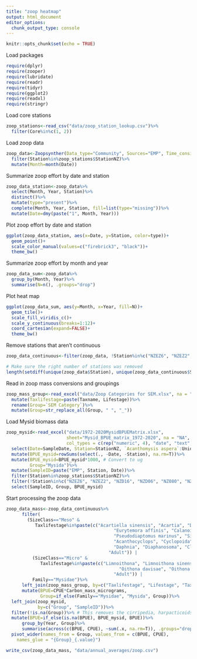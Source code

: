 ```yaml
---
title: "zoop heatmap"
output: html_document
editor_options: 
  chunk_output_type: console
---
```


```r
knitr::opts_chunk$set(echo = TRUE)
```

Load packages
```r
require(dplyr)
require(zooper)
require(lubridate)
require(readr)
require(tidyr)
require(ggplot2)
require(readxl)
require(stringr)
```

Load core stations
```r
zoop_stations<-read_csv("data/zoop_station_lookup.csv")%>%
  filter(Core%in%c(1, 2))
```

Load zoop data
```r
zoop_data<-Zoopsynther(Data_type="Community", Sources="EMP", Time_consistency = TRUE)%>%
  filter(Station%in%zoop_stations$StationNZ)%>%
  mutate(Month=month(Date))
```

Summarize zoop effort by date and station
```r
zoop_data_station<-zoop_data%>%
  select(Month, Year, Station)%>%
  distinct()%>%
  mutate(type="present")%>%
  complete(Month, Year, Station, fill=list(type="missing"))%>%
  mutate(Date=dmy(paste("1", Month, Year)))
```

Plot zoop effort by date and station
```r
ggplot(zoop_data_station, aes(x=Date, y=Station, color=type))+
  geom_point()+
  scale_color_manual(values=c("firebrick3", "black"))+
  theme_bw()
```


Summarize zoop effort by month and year
```r
zoop_data_sum<-zoop_data%>%
  group_by(Month, Year)%>%
  summarise(N=n(), .groups="drop")
```

Plot heat map
```r
ggplot(zoop_data_sum, aes(y=Month, x=Year, fill=N))+
  geom_tile()+
  scale_fill_viridis_c()+
  scale_y_continuous(breaks=1:12)+
  coord_cartesian(expand=FALSE)+
  theme_bw()
```

Remove stations that aren't continuous
```r
zoop_data_continuous<-filter(zoop_data, !Station%in%c("NZEZ6", "NZEZ2", "NZD16", "NZD06", "NZ080", "NZ042"))

# Make sure the right number of stations was removed
length(setdiff(unique(zoop_data$Station), unique(zoop_data_continuous$Station)))==6
```

Read in zoop mass conversions and groupings
```r
zoop_mass_group<-read_excel("data/Zoop Categories for SEM.xlsx", na = "NA")%>%
  mutate(Taxlifestage=paste(Taxname, Lifestage))%>%
  rename(Group=`SEM Category`)%>%
  mutate(Group=str_replace_all(Group, " ", "_"))
```

Load Mysid biomass data
```r
zoop_mysid<-read_excel("data/1972-2020MysidBPUEMatrix.xlsx",
                       sheet="Mysid_BPUE_matrix_1972-2020", na = "NA",
                       col_types = c(rep("numeric", 4), "date", "text", "text", rep("text", 7), rep("numeric", 8)))%>%
  select(Date=SampleDate, Station=StationNZ, `Acanthomysis aspera`:Unidentified)%>%
  mutate(BPUE_mysid=rowSums(select(., -Date, -Station), na.rm=T))%>%
  mutate(BPUE_mysid=BPUE_mysid*1000, # Convert to ug
         Group="Mysida")%>%
  mutate(SampleID=paste("EMP", Station, Date))%>%
  filter(Station%in%zoop_stations$StationNZ)%>%
  filter(!Station%in%c("NZEZ6", "NZEZ2", "NZD16", "NZD06", "NZ080", "NZ042"))%>%
  select(SampleID, Group, BPUE_mysid)
```


Start processing the zoop data
```r
zoop_data_mass<-zoop_data_continuous%>%
      filter(
        (SizeClass=="Meso" & 
           Taxlifestage%in%paste(c("Acartiella sinensis", "Acartia", "Diaptomidae", 
                                         "Eurytemora affinis", "Calanoida", "Pseudodiaptomus forbesi", 
                                         "Pseudodiaptomus marinus", "Sinocalanus doerrii", "Tortanus", 
                                         "Acanthocyclops", "Cyclopoida", "Bosmina longirostris", 
                                         "Daphnia", "Diaphanosoma", "Cladocera"), 
                                       "Adult")) | 
          (SizeClass=="Micro" & 
             Taxlifestage%in%paste(c("Limnoithona", "Limnoithona sinensis", "Limnoithona tetraspina", 
                                           "Oithona davisae", "Oithona similis", "Oithona"), 
                                         "Adult")) |
          Family=="Mysidae")%>%
      left_join(zoop_mass_group, by=c("Taxlifestage", "Lifestage", "Taxname"))%>%
      mutate(BPUE=CPUE*Carbon_mass_micrograms,
             Group=if_else(Family=="Mysidae", "Mysida", Group))%>%
  left_join(zoop_mysid, 
            by=c("Group", "SampleID"))%>%
  filter(!is.na(Group))%>% # This removes the cirripedia, harpacticoids, diaptomidae, and all oithona because they aren't Delta Smelt prey
  mutate(BPUE=if_else(is.na(BPUE), BPUE_mysid, BPUE))%>%
      group_by(Year, Group)%>%
      summarise(across(c(BPUE, CPUE), ~sum(.x, na.rm=T)), .groups="drop")%>%
  pivot_wider(names_from = Group, values_from = c(BPUE, CPUE),
    names_glue = "{Group}_{.value}")

write_csv(zoop_data_mass, "data/annual_averages/zoop.csv")
```

